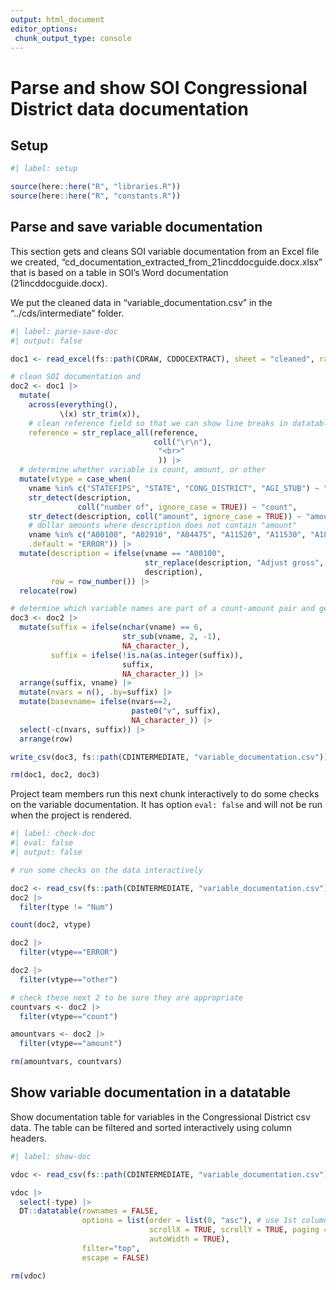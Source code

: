 ```yaml
---
output: html_document
editor_options: 
 chunk_output_type: console
---
```


# Parse and show SOI Congressional District data documentation

## Setup

```r
#| label: setup

source(here::here("R", "libraries.R"))
source(here::here("R", "constants.R"))

```


## Parse and save variable documentation

This section gets and cleans SOI variable documentation from an Excel file we created, "cd_documentation_extracted_from_21incddocguide.docx.xlsx" that is based on a table in SOI's Word documentation (21incddocguide.docx).

We put the cleaned data in "variable_documentation.csv" in the "../cds/intermediate" folder.


```r
#| label: parse-save-doc
#| output: false

doc1 <- read_excel(fs::path(CDRAW, CDDOCEXTRACT), sheet = "cleaned", range = "A2:D169")

# clean SOI documentation and 
doc2 <- doc1 |> 
  mutate(
    across(everything(),
           \(x) str_trim(x)),
    # clean reference field so that we can show line breaks in datatable
    reference = str_replace_all(reference,
                                coll("\r\n"),
                                 "<br>"
                                 )) |> 
  # determine whether variable is count, amount, or other
  mutate(vtype = case_when(
    vname %in% c("STATEFIPS", "STATE", "CONG_DISTRICT", "AGI_STUB") ~ "other",
    str_detect(description,
               coll("number of", ignore_case = TRUE)) ~ "count",
    str_detect(description, coll("amount", ignore_case = TRUE)) ~ "amount",
    # dollar amounts where description does not contain "amount"
    vname %in% c("A00100", "A02910", "A04475", "A11520", "A11530", "A18460") ~ "amount",
    .default = "ERROR")) |> 
  mutate(description = ifelse(vname == "A00100",
                              str_replace(description, "Adjust gross", "Adjusted gross"),
                              description),
         row = row_number()) |> 
  relocate(row)

# determine which variable names are part of a count-amount pair and get the base variable name
doc3 <- doc2 |> 
  mutate(suffix = ifelse(nchar(vname) == 6,
                         str_sub(vname, 2, -1),
                         NA_character_),
         suffix = ifelse(!is.na(as.integer(suffix)),
                         suffix,
                         NA_character_)) |> 
  arrange(suffix, vname) |> 
  mutate(nvars = n(), .by=suffix) |> 
  mutate(basevname= ifelse(nvars==2,
                           paste0("v", suffix),
                           NA_character_)) |> 
  select(-c(nvars, suffix)) |> 
  arrange(row)

write_csv(doc3, fs::path(CDINTERMEDIATE, "variable_documentation.csv"))

rm(doc1, doc2, doc3)

```

Project team members run this next chunk interactively to do some checks on the variable documentation. It has option `eval: false` and will not be run when the project is rendered.

```r
#| label: check-doc
#| eval: false
#| output: false

# run some checks on the data interactively

doc2 <- read_csv(fs::path(CDINTERMEDIATE, "variable_documentation.csv"))
doc2 |> 
  filter(type != "Num")

count(doc2, vtype)

doc2 |> 
  filter(vtype=="ERROR")

doc2 |> 
  filter(vtype=="other")

# check these next 2 to be sure they are appropriate
countvars <- doc2 |> 
  filter(vtype=="count")

amountvars <- doc2 |> 
  filter(vtype=="amount")

rm(amountvars, countvars)

```


## Show variable documentation in a datatable

Show documentation table for variables in the Congressional District csv data. The table can be filtered and sorted interactively using column headers.

```r
#| label: show-doc

vdoc <- read_csv(fs::path(CDINTERMEDIATE, "variable_documentation.csv"))

vdoc |>
  select(-type) |> 
  DT::datatable(rownames = FALSE,
                options = list(order = list(0, "asc"), # use 1st column (0) for sorting
                               scrollX = TRUE, scrollY = TRUE, paging = TRUE, pageLength = 20,
                               autoWidth = TRUE),
                filter="top",
                escape = FALSE)

rm(vdoc)

```

